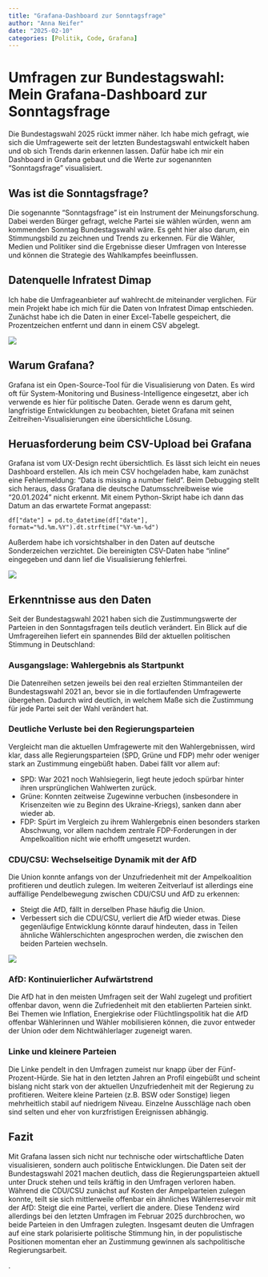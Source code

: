 ```yaml
---
title: "Grafana-Dashboard zur Sonntagsfrage"
author: "Anna Neifer"
date: "2025-02-10"
categories: [Politik, Code, Grafana]
---
```


# Umfragen zur Bundestagswahl: Mein Grafana-Dashboard zur Sonntagsfrage

Die Bundestagswahl 2025 rückt immer näher. Ich habe mich gefragt, wie sich die Umfragewerte seit der letzten Bundestagswahl entwickelt haben und ob sich Trends darin erkennen lassen. Dafür habe ich mir ein Dashboard in Grafana gebaut und die Werte zur sogenannten "Sonntagsfrage" visualisiert.

## Was ist die Sonntagsfrage?

Die sogenannte "Sonntagsfrage" ist ein Instrument der Meinungsforschung. Dabei werden Bürger gefragt, welche Partei sie wählen würden, wenn am kommenden Sonntag Bundestagswahl wäre. Es geht hier also darum, ein Stimmungsbild zu zeichnen und Trends zu erkennen. Für die Wähler, Medien und Politiker sind die Ergebnisse dieser Umfragen von Interesse und können die Strategie des Wahlkampfes beeinflussen.

## Datenquelle Infratest Dimap

Ich habe die Umfrageanbieter auf wahlrecht.de miteinander verglichen. Für mein Projekt habe ich mich für die Daten von Infratest Dimap entschieden. Zunächst habe ich die Daten in einer Excel-Tabelle gespeichert, die Prozentzeichen entfernt und dann in einem CSV abgelegt. 

![](2502_sonntagsfrage_grafana_dashboard_anna-neifer.png)

## Warum Grafana?

Grafana ist ein Open-Source-Tool für die Visualisierung von Daten. Es wird oft für System-Monitoring und Business-Intelligence eingesetzt, aber ich verwende es hier für politische Daten. Gerade wenn es darum geht, langfristige Entwicklungen zu beobachten, bietet Grafana mit seinen Zeitreihen-Visualisierungen eine übersichtliche Lösung.


## Heruasforderung beim CSV-Upload bei Grafana

Grafana ist vom UX-Design recht übersichtlich.  Es lässt sich leicht ein neues Dashboard erstellen. Als ich mein CSV hochgeladen habe, kam zunächst eine Fehlermeldung: "Data is missing a number field". Beim Debugging stellt sich heraus, dass Grafana die deutsche Datumsschreibweise wie "20.01.2024" nicht erkennt. Mit einem Python-Skript habe ich dann das Datum an das erwartete Format angepasst:

```
df["date"] = pd.to_datetime(df["date"], format="%d.%m.%Y").dt.strftime("%Y-%m-%d")
```

Außerdem habe ich vorsichtshalber in den Daten auf deutsche Sonderzeichen verzichtet. Die bereinigten CSV-Daten habe "inline" eingegeben und dann lief die Visualisierung fehlerfrei.

![](2502_Grafana Dashboard Inline_Anna-Neifer.png)

## Erkenntnisse aus den Daten

Seit der Bundestagswahl 2021 haben sich die Zustimmungswerte der Parteien in den Sonntagsfragen teils deutlich verändert. Ein Blick auf die Umfragereihen liefert ein spannendes Bild der aktuellen politischen Stimmung in Deutschland:

### Ausgangslage: Wahlergebnis als Startpunkt
Die Datenreihen setzen jeweils bei den real erzielten Stimmanteilen der Bundestagswahl 2021 an, bevor sie in die fortlaufenden Umfragewerte übergehen. Dadurch wird deutlich, in welchem Maße sich die Zustimmung für jede Partei seit der Wahl verändert hat.

### Deutliche Verluste bei den Regierungsparteien
Vergleicht man die aktuellen Umfragewerte mit den Wahlergebnissen, wird klar, dass alle Regierungsparteien (SPD, Grüne und FDP) mehr oder weniger stark an Zustimmung eingebüßt haben. Dabei fällt vor allem auf:

- SPD: War 2021 noch Wahlsiegerin, liegt heute jedoch spürbar hinter ihren ursprünglichen Wahlwerten zurück.
- Grüne: Konnten zeitweise Zugewinne verbuchen (insbesondere in Krisenzeiten wie zu Beginn des Ukraine-Kriegs), sanken dann aber wieder ab.
- FDP: Spürt im Vergleich zu ihrem Wahlergebnis einen besonders starken Abschwung, vor allem nachdem zentrale FDP-Forderungen in der Ampelkoalition nicht wie erhofft umgesetzt wurden.

### CDU/CSU: Wechselseitige Dynamik mit der AfD
Die Union konnte anfangs von der Unzufriedenheit mit der Ampelkoalition profitieren und deutlich zulegen. Im weiteren Zeitverlauf ist allerdings eine auffällige Pendelbewegung zwischen CDU/CSU und AfD zu erkennen:

- Steigt die AfD, fällt in derselben Phase häufig die Union.
- Verbessert sich die CDU/CSU, verliert die AfD wieder etwas.
Diese gegenläufige Entwicklung könnte darauf hindeuten, dass in Teilen ähnliche Wählerschichten angesprochen werden, die zwischen den beiden Parteien wechseln.

![](2502_Grafana Dashboard_Vergleich CDU AFD_Anna-Neifer.png)

### AfD: Kontinuierlicher Aufwärtstrend
Die AfD hat in den meisten Umfragen seit der Wahl zugelegt und profitiert offenbar davon, wenn die Zufriedenheit mit den etablierten Parteien sinkt. Bei Themen wie Inflation, Energiekrise oder Flüchtlingspolitik hat die AfD offenbar Wählerinnen und Wähler mobilisieren können, die zuvor entweder der Union oder dem Nichtwählerlager zugeneigt waren.

### Linke und kleinere Parteien

Die Linke pendelt in den Umfragen zumeist nur knapp über der Fünf-Prozent-Hürde. Sie hat in den letzten Jahren an Profil eingebüßt und scheint bislang nicht stark von der aktuellen Unzufriedenheit mit der Regierung zu profitieren.
Weitere kleine Parteien (z.B. BSW oder Sonstige) liegen mehrheitlich stabil auf niedrigem Niveau. Einzelne Ausschläge nach oben sind selten und eher von kurzfristigen Ereignissen abhängig.


## Fazit

Mit Grafana lassen sich nicht nur technische oder wirtschaftliche Daten visualisieren, sondern auch politische Entwicklungen. Die Daten seit der Bundestagswahl 2021 machen deutlich, dass die Regierungsparteien aktuell unter Druck stehen und teils kräftig in den Umfragen verloren haben. 
Während die CDU/CSU zunächst auf Kosten der Ampelparteien zulegen konnte, teilt sie sich mittlerweile offenbar ein ähnliches Wählerreservoir mit der AfD: Steigt die eine Partei, verliert die andere. Diese Tendenz wird allerdings bei den letzten Umfragen im Februar 2025 durchbrochen, wo beide Parteien in den Umfragen zulegten.
Insgesamt deuten die Umfragen auf eine stark polarisierte politische Stimmung hin, in der populistische Positionen momentan eher an Zustimmung gewinnen als sachpolitische Regierungsarbeit.



.


